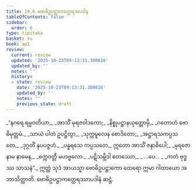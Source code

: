 ```yaml
---
title: 19.6 ဗောဓိဥပဋ္ဌာကတ္ထေရအပဒါန
tableOfContents: false
sidebar:
  order: 6
type: tipitaka
basket: su
book: ap1
review:
  current: review
  updated: '2025-10-23T09:13:31.300816'
  updated_by: ''
  notes: ''
  history:
  - state: review
    date: '2025-10-23T09:13:31.300816'
    updated_by: ''
    notes: ''
    previous_state: draft
---
```



<ReviewStatus review={frontmatter.review} showDetails={true} />

<HypothesisAnnotation frontmatter={frontmatter} />

<DynamicBreadcrumb />

<Division number="30" book="ap1" e="ch" v="20" p="216">

<Paragraph number="2620" type="verses" book="ap1">
_“နဂရေ ရမ္မဝတိယာ,_  
_အာသိံ မုရဇဝါဒကော;_  
_နိစ္စုပဋ္ဌာနယုတ္တောမှိ,_  
_ဂတောဟံ ဗောဓိမုတ္တမံ._  

</Paragraph>

</Division>
<Division number="31" book="ap1" e="ch" v="20" p="216">

<Paragraph number="2621" type="verses" book="ap1">
_သာယံ ပါတံ ဥပဋ္ဌိတွာ,_  
_သုက္ကမူလေန စောဒိတော;_  
_အဋ္ဌာရသကပ္ပသတေ,_  
_ဒုဂ္ဂတိံ နုပပဇ္ဇဟံ._  

</Paragraph>

</Division>
<Division number="32" book="ap1" e="ch" v="20" p="216">

<Paragraph number="2622" type="verses" book="ap1">
_ပန္နရသေ ကပ္ပသတေ,_  
ဣတော အာသိံ ဇနာဓိပေါ;_  
_မုရဇော နာမ နာမေန,_  
_စက္ကဝတ္တီ မဟဗ္ဗလော._  

</Paragraph>

</Division>
<Division number="33" book="ap1" e="ch" v="20" p="216">

<Paragraph number="2623" type="verses" book="ap1">
_ပဋိသမ္ဘိဒါ စတဿော,_  
_ …ပေ… _  
_ကတံ ဗုဒ္ဓဿ သာသနံ”._  

</Paragraph>

<Paragraph number="2624" book="ap1">
ဣတ္ထံ သုဒံ အာယသ္မာ ဗောဓိဥပဋ္ဌာကော ထေရော ဣမာ ဂါထာယော အဘာသိတ္ထာတိ.

</Paragraph>
</Division>

<Paragraph number="2625" type="center" book="ap1">
ဗောဓိဥပဋ္ဌာကတ္ထေရဿာပဒါနံ ဆဋ္ဌံ.
</Paragraph>